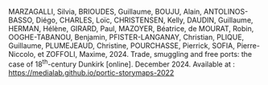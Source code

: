 MARZAGALLI, Silvia, BRIOUDES, Guillaume, BOUJU, Alain, ANTOLINOS-BASSO, Diégo, CHARLES, Loïc, CHRISTENSEN, Kelly, DAUDIN, Guillaume, HERMAN, Hélène, GIRARD, Paul, MAZOYER, Béatrice, de MOURAT, Robin, OOGHE-TABANOU, Benjamin, PFISTER-LANGANAY, Christian, PLIQUE, Guillaume, PLUMEJEAUD, Christine, POURCHASSE, Pierrick, SOFIA, Pierre-Niccolo, et ZOFFOLI, Maxime, 2024. Trade, smuggling and free ports: the case of 18<sup>th</sup>-century Dunkirk [online]. December 2024. Available at : https://medialab.github.io/portic-storymaps-2022
